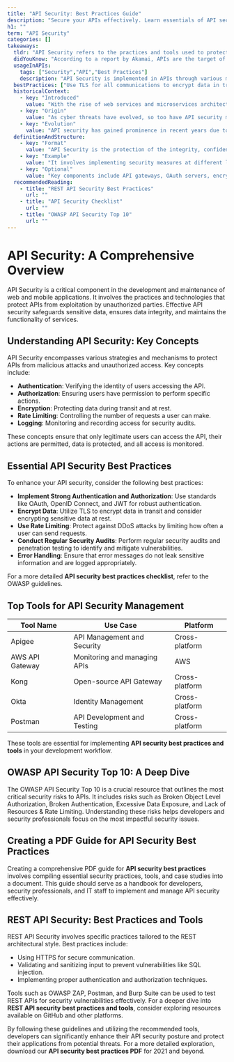 ```yaml
---
title: "API Security: Best Practices Guide"
description: "Secure your APIs effectively. Learn essentials of API security and key takeaways from OWASP. Master REST API security best practices. Dive in now."
h1: ""
term: "API Security"
categories: []
takeaways:
  tldr: "API Security refers to the practices and tools used to protect APIs from threats and ensure data privacy and integrity. It involves implementing measures such as authentication, authorization, encryption, and monitoring to safeguard APIs from potential vulnerabilities."
  didYouKnow: "According to a report by Akamai, APIs are the target of 83% of web application attacks, highlighting the importance of robust API security measures."
  usageInAPIs:
    tags: ["Security","API","Best Practices"]
    description: "API Security is implemented in APIs through various measures. Transport Layer Security (TLS) is used to secure data in transit. OAuth2 and Single Sign-On (SSO) are used for user authentication. API keys are generated and managed for secure access. Request-level authorization is implemented for granular access control. API gateways are used for centralized security management."
  bestPractices: ["Use TLS for all communications to encrypt data in transit and prevent interception.","Implement robust authentication and authorization mechanisms, such as OAuth2 and SSO.","Manage API keys securely, using environment variables for storage and limiting their exposure.","Use API gateways for centralized security management, including rate limiting and logging.","Adopt a zero-trust approach, treating all incoming traffic as untrusted.","Monitor API usage regularly to detect and respond to suspicious activities.","Ensure all APIs, including internal ones, are protected to prevent potential threats."]
  historicalContext:
    - key: "Introduced"
      value: "With the rise of web services and microservices architecture, APIs have become a crucial part of modern applications, leading to an increased focus on API security."
    - key: "Origin"
      value: "As cyber threats have evolved, so too have API security measures, with practices such as OAuth2 and TLS becoming standard for secure communication."
    - key: "Evolution"
      value: "API security has gained prominence in recent years due to high-profile data breaches, leading to stricter regulations and standards."
  definitionAndStructure:
    - key: "Format"
      value: "API Security is the protection of the integrity, confidentiality, and availability of APIs against attacks and vulnerabilities."
    - key: "Example"
      value: "It involves implementing security measures at different levels, including transport (TLS), authentication (OAuth2, SSO), authorization (access policies), and infrastructure (API gateways)."
    - key: "Optional"
      value: "Key components include API gateways, OAuth servers, encryption protocols, and monitoring tools."
  recommendedReading:
    - title: "REST API Security Best Practices"
      url: ""
    - title: "API Security Checklist"
      url: ""
    - title: "OWASP API Security Top 10"
      url: ""
---
```




# API Security: A Comprehensive Overview

API Security is a critical component in the development and maintenance of web and mobile applications. It involves the practices and technologies that protect APIs from exploitation by unauthorized parties. Effective API security safeguards sensitive data, ensures data integrity, and maintains the functionality of services.

## Understanding API Security: Key Concepts

API Security encompasses various strategies and mechanisms to protect APIs from malicious attacks and unauthorized access. Key concepts include:

- **Authentication**: Verifying the identity of users accessing the API.
- **Authorization**: Ensuring users have permission to perform specific actions.
- **Encryption**: Protecting data during transit and at rest.
- **Rate Limiting**: Controlling the number of requests a user can make.
- **Logging**: Monitoring and recording access for security audits.

These concepts ensure that only legitimate users can access the API, their actions are permitted, data is protected, and all access is monitored.

## Essential API Security Best Practices

To enhance your API security, consider the following best practices:

- **Implement Strong Authentication and Authorization**: Use standards like OAuth, OpenID Connect, and JWT for robust authentication.
- **Encrypt Data**: Utilize TLS to encrypt data in transit and consider encrypting sensitive data at rest.
- **Use Rate Limiting**: Protect against DDoS attacks by limiting how often a user can send requests.
- **Conduct Regular Security Audits**: Perform regular security audits and penetration testing to identify and mitigate vulnerabilities.
- **Error Handling**: Ensure that error messages do not leak sensitive information and are logged appropriately.

For a more detailed **API security best practices checklist**, refer to the OWASP guidelines.

## Top Tools for API Security Management

| Tool Name       | Use Case                           | Platform       |
|-----------------|------------------------------------|----------------|
| Apigee          | API Management and Security        | Cross-platform |
| AWS API Gateway | Monitoring and managing APIs       | AWS            |
| Kong            | Open-source API Gateway            | Cross-platform |
| Okta            | Identity Management                | Cross-platform |
| Postman         | API Development and Testing        | Cross-platform |

These tools are essential for implementing **API security best practices and tools** in your development workflow.

## OWASP API Security Top 10: A Deep Dive

The OWASP API Security Top 10 is a crucial resource that outlines the most critical security risks to APIs. It includes risks such as Broken Object Level Authorization, Broken Authentication, Excessive Data Exposure, and Lack of Resources & Rate Limiting. Understanding these risks helps developers and security professionals focus on the most impactful security issues.

## Creating a PDF Guide for API Security Best Practices

Creating a comprehensive PDF guide for **API security best practices** involves compiling essential security practices, tools, and case studies into a document. This guide should serve as a handbook for developers, security professionals, and IT staff to implement and manage API security effectively.

## REST API Security: Best Practices and Tools

REST API Security involves specific practices tailored to the REST architectural style. Best practices include:

- Using HTTPS for secure communication.
- Validating and sanitizing input to prevent vulnerabilities like SQL injection.
- Implementing proper authentication and authorization techniques.

Tools such as OWASP ZAP, Postman, and Burp Suite can be used to test REST APIs for security vulnerabilities effectively. For a deeper dive into **REST API security best practices and tools**, consider exploring resources available on GitHub and other platforms.

By following these guidelines and utilizing the recommended tools, developers can significantly enhance their API security posture and protect their applications from potential threats. For a more detailed exploration, download our **API security best practices PDF** for 2021 and beyond.